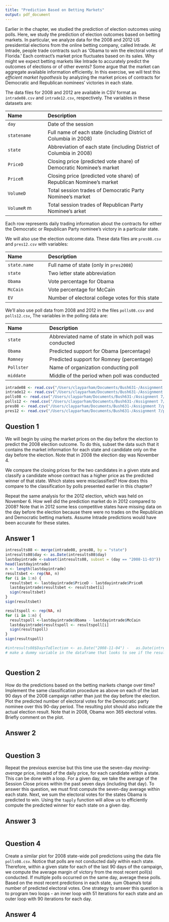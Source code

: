 ```yaml
---
title: "Prediction Based on Betting Markets"
output: pdf_document
---
```


Earlier in the chapter, we studied the prediction of election outcomes using polls.  Here, we study the prediction of election outcomes based on betting markets.  In particular, we analyze data for the 2008 and 2012 US presidential elections from the online betting company, called Intrade.  At Intrade, people trade contracts such as 'Obama to win the electoral votes of Florida.'  Each contract's market price fluctuates based on its sales.  Why might we expect betting markets like Intrade to accurately predict the outcomes of elections or of other events?  Some argue that the market can aggregate available information efficiently.  In this exercise, we will test this  *efficient market hypothesis* by analyzing the market prices of contracts for Democratic and Republican nominees' victories in each state.

The data files for 2008 and 2012 are available in CSV format as `intrade08.csv` and `intrade12.csv`, respectively. The variables in these datasets are:

--------------------------------------------------------------------------------
 Name                Description
 ------------------- ----------------------------------------------------------
 `day`               Date of the session 
 
 `statename`         Full name of each state (including District of 
                     Columbia in 2008) 
 
 `state`             Abbreviation of each state (including District of 
                     Columbia in 2008)
 
 `PriceD`            Closing price (predicted vote share) of Democratic 
                     Nominee's market
 
 `PriceR`            Closing price (predicted vote share) of Republican 
                     Nominee's market 
 
 `VolumeD`           Total session trades of Democratic Party Nominee's 
                     market
 
 `VolumeR`           Total session trades of Republican Party Nominee's 
                    market 
--------------------------------------------------------------------------------

Each row represents daily trading
information about the contracts for either the Democratic or
Republican Party nominee's victory in a particular state. 

We will also
use the election outcome data.  These data files are
`pres08.csv` and `pres12.csv` with variables:

--------------------------------------------------------------------------------
 Name                 Description
 -------------------- ----------------------------------------------------------
 `state.name`         Full name of state (only in `pres2008`)
 
 `state`              Two letter state abbreviation
 
 `Obama`              Vote percentage for Obama
 
 `McCain`             Vote percentage for McCain
 
 `EV`                 Number of electoral college votes for this state
--------------------------------------------------------------------------------
 
We'll also use poll data from 2008 and 2012 in the files `polls08.csv` and `polls12.csv`,  The variables in the polling data are:
  
--------------------------------------------------------------------------------
 Name                 Description
 -------------------- ---------------------------------------------------------
 `state`              Abbreviated name of state in which poll was conducted 
 
 `Obama`              Predicted support for Obama (percentage)
 
 `Romney`             Predicted support for Romney (percentage) 
 
 `Pollster`           Name of organization conducting poll 
 
 `middate`            Middle of the period when poll was conducted 
--------------------------------------------------------------------------------
```r
intrade08 <- read.csv("/Users/clayparham/Documents/Bush631-/Assignment 7/intrade08.csv")
intrade12 <- read.csv("/Users/clayparham/Documents/Bush631-/Assignment 7/intrade12.csv")
polls08 <- read.csv("/Users/clayparham/Documents/Bush631-/Assignment 7/polls08.csv")
polls12 <- read.csv("/Users/clayparham/Documents/Bush631-/Assignment 7/polls12.csv")
pres08 <- read.csv("/Users/clayparham/Documents/Bush631-/Assignment 7/pres08.csv")
pres12 <- read.csv("/Users/clayparham/Documents/Bush631-/Assignment 7/pres12.csv")
```
## Question 1

We will begin by using the market prices on the day before the election to predict the 2008 election outcome.  To do this, subset the data such that it contains the market information for each state and candidate only on the day before the election.  Note that in 2008 the election day was November 4.  

We compare the closing prices for the two candidates in a given state and classify a candidate whose contract has a higher price as the predicted winner of that state.  Which states were misclassified?  How does this compare to the classification by polls presented earlier in this chapter? 

Repeat the same analysis for the 2012 election, which was held on November 6.  How well did the prediction market do in 2012 compared to 2008?  Note that in 2012 some less competitive states have missing data on the day before the election because there were no trades on the Republican and Democratic betting markets. Assume Intrade predictions would have been accurate for these states.

## Answer 1


```r
intresults08 <- merge(intrade08, pres08, by = "state")
intresults08$day <- as.Date(intresults08$day)
lastdayintrade <-subset(intresults08, subset = (day == "2008-11-03"))
head(lastdayintrade)
n <- length(lastdayintrade)
resultsbet <- rep(NA, n)
for (i in 1:n) {
  resultsbet <- lastdayintrade$PriceD - lastdayintrade$PriceR
  lastdayintrade$resultsbet <- resultsbet[i]
  sign(resultsbet)
}
sign(resultsbet)

resultspoll <- rep(NA, n)
for (i in 1:n) {
  resultspoll <-lastdayintrade$Obama - lastdayintrade$McCain
  lastdayintrade$resultspoll <- resultspoll[i]
  sign(resultspoll)
}
sign(resultspoll)

#intresults08$DaysToElection <- as.Date("2008-11-04") -   as.Date(intresults08$day)
# make a dummy variable in the dataframe that looks to see if the results of the bet are equal to the results of the polls. If they are return 1, if not return 0
```



```r

```


## Question 2

How do the predictions based on the betting markets change over
  time?  Implement the same classification procedure as above on each
  of the last 90 days of the 2008 campaign rather than just the day
  before the election.  Plot the predicted number of electoral votes
  for the Democratic party nominee over this 90-day period.  The
  resulting plot should also indicate the actual election result.
  Note that in 2008, Obama won 365 electoral votes. Briefly comment on
  the plot.

## Answer 2

```r
  
```
  

## Question 3

Repeat the previous exercise but this time use the seven-day
  *moving-average* price, instead of the daily price, for each
  candidate within a state.  This can be done with a
  loop. For a given day, we take the average of the Session Close
  prices within the past seven days (including that day).  To answer
  this question, we must first compute the seven-day average within
  each state. Next, we sum the electoral votes for the states Obama is
  predicted to win.  Using the `tapply` function will allow us
  to efficiently compute the predicted winner for each state on a
  given day.
  
## Answer 3

```r

```


## Question 4

Create a similar plot for 2008 state-wide poll predictions using
  the data file `polls08.csv`. Notice that polls are not conducted daily
  within each state. Therefore, within a given state for each of the
  last 90 days of the campaign, we compute the average margin of
  victory from the most recent poll(s) conducted. If multiple polls
  occurred on the same day, average these polls. Based on the most
  recent predictions in each state, sum Obama's total number of
  predicted electoral votes. One strategy to answer this question is
  to program two loops - an inner loop with 51 iterations for each
  state and an outer loop with 90 iterations for each day.
  
## Answer 4

```r

```





